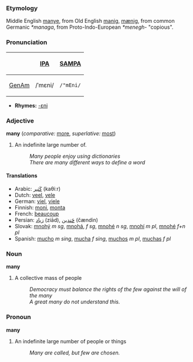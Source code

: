 === Etymology ===
Middle English [[manye]], from Old English [[manig]], [[mænig]], from common Germanic ''*managa'', from Proto-Indo-European ''*menegh-'' "copious".

===Pronunciation===
{| border=1 cellpadding=5
! !! [[w:International Phonetic Alphabet|IPA]] !! [[w:SAMPA|SAMPA]]
|-
! [[GenAm]]
| /ˈmɛni/ || <tt>/"mEni/</tt>
|}

*'''Rhymes:''' [[Rhymes:English:-ɛni|-ɛni]]

=== Adjective ===
'''many''' (''comparative:'' [[more]], ''superlative:'' [[most]])
# An indefinite large number of.
#: ''Many people enjoy using dictionaries''
#: ''There are many different ways to define a word''

==== Translations ====
*Arabic: [[كَثير]] (kaθiːr)
*Dutch: [[veel]], [[vele]]
*German: [[viel]], [[viele]]
*Finnish: [[moni]], [[monta]]
*French: [[beaucoup]]
*Persian: [[زياد]] (ziād), [[چَندين]] (čændin)
*Slovak: [[mnohý]] ''m sg'', [[mnohá]], ''f sg'', [[mnohé]] ''n sg'', [[mnohí]] ''m pl'', [[mnohé]] ''f+n pl''
*Spanish: [[mucho]] ''m'' ''sing'', [[mucha]] ''f'' ''sing'', [[muchos]] ''m'' ''pl'', [[muchas]] ''f'' ''pl''

=== Noun ===

'''many'''

# A collective mass of people
#: ''Democracy must balance the rights of the few against the will of the many''
#: ''A great many do not understand this.''

=== Pronoun ===

'''many'''

# An indefinite large number of people or things
#: ''Many are called, but few are chosen.''